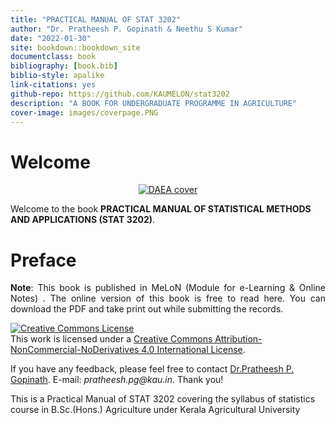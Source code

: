 ---
title: "PRACTICAL MANUAL OF STAT 3202"
author: "Dr. Pratheesh P. Gopinath & Neethu S Kumar"
date: "2022-01-30"
site: bookdown::bookdown_site
documentclass: book
bibliography: [book.bib]
biblio-style: apalike
link-citations: yes
github-repo: https://github.com/KAUMELON/stat3202
description: "A BOOK FOR UNDERGRADUATE PROGRAMME IN AGRICULTURE"
cover-image: images/coverpage.PNG
---  
 

# Welcome {-} 
<p style="text-align: center;"><a href="https://coavellayani.kau.in/people/dr-pratheesh-p-gopinath"><img src="images/cover.png" alt="DAEA cover" /></a></p>  
Welcome to the book **PRACTICAL MANUAL OF STATISTICAL METHODS AND APPLICATIONS (STAT 3202)**.

# Preface {-}  
<p style="text-align: justify;">
</p>  



<p style="text-align: justify;"> **Note**: This book is published in MeLoN (Module for e-Learning & Online Notes) . The online version of this book is free to read here. You can download the PDF and take print out while submitting the records.</p> 
````{=html}
<a rel="license" href="http://creativecommons.org/licenses/by-nc-nd/4.0/"><img alt="Creative Commons License" style="border-width:0" src="https://i.creativecommons.org/l/by-nc-nd/4.0/88x31.png" /></a><br />This work is licensed under a <a rel="license" href="http://creativecommons.org/licenses/by-nc-nd/4.0/">Creative Commons Attribution-NonCommercial-NoDerivatives 4.0 International License</a>.
````
<p>If you have any feedback, please feel free to contact [Dr.Pratheesh P. Gopinath](https://coavellayani.kau.in/people/dr-pratheesh-p-gopinath). E-mail: _pratheesh.pg@kau.in_. Thank you!</p>  

<p>This is a Practical Manual of STAT 3202 covering the syllabus of statistics course in B.Sc.(Hons.) Agriculture under Kerala Agricultural University </p>  





